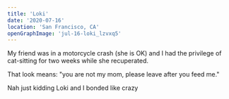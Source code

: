 ```yaml
---
title: 'Loki'
date: '2020-07-16'
location: 'San Francisco, CA'
openGraphImage: 'jul-16-loki_lzvxq5'
---
```


<InteractiveImage image_id="jul-16-loki_lzvxq5" />

My friend was in a motorcycle crash (she is OK) and I had the privilege of cat-sitting for two weeks while she recuperated.

That look means: "you are not my mom, please leave after you feed me."

Nah just kidding Loki and I bonded like crazy